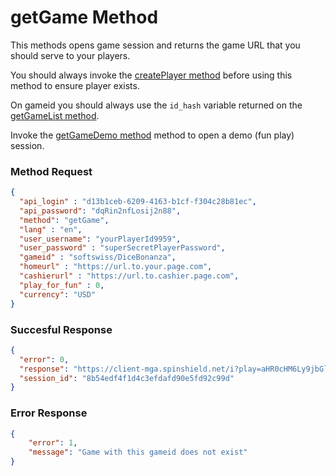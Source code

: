 # getGame Method
This methods opens game session and returns the game URL that you should serve to your players. 

You should always invoke the [createPlayer method](/api-methods/create-player) before using this method to ensure player exists.

On gameid you should always use the `id_hash` variable returned on the [getGameList method](/api-methods/gamelist).

Invoke the [getGameDemo method](/api-methods/get-game-demo) method to open a demo (fun play) session.

### Method Request
```json
{
  "api_login" : "d13b1ceb-6209-4163-b1cf-f304c28b81ec",
  "api_password": "dqRin2nfLosij2n88",
  "method": "getGame",
  "lang" : "en",
  "user_username": "yourPlayerId9959", 
  "user_password" : "superSecretPlayerPassword",
  "gameid" : "softswiss/DiceBonanza", 
  "homeurl" : "https://url.to.your.page.com",
  "cashierurl" : "https://url.to.cashier.page.com",
  "play_for_fun" : 0, 
  "currency": "USD"
}
```

### Succesful Response
```json
{
  "error": 0,
  "response": "https://client-mga.spinshield.net/i?play=aHR0cHM6Ly9jbGllbnQtbWdhLnNwaW5zaGllbGQubmV0L3BsYXkvOGI1NGVkZjRmMWQ0YzNlZmRhZmQ5MGU1ZmQ5MmM5OWQvMzcxOTgyMy9zb2Z0c3dpc3MvRGljZUJvbmFuemE=",
  "session_id": "8b54edf4f1d4c3efdafd90e5fd92c99d"
}
```

### Error Response
```json
{
	"error": 1,
	"message": "Game with this gameid does not exist"
}
```
